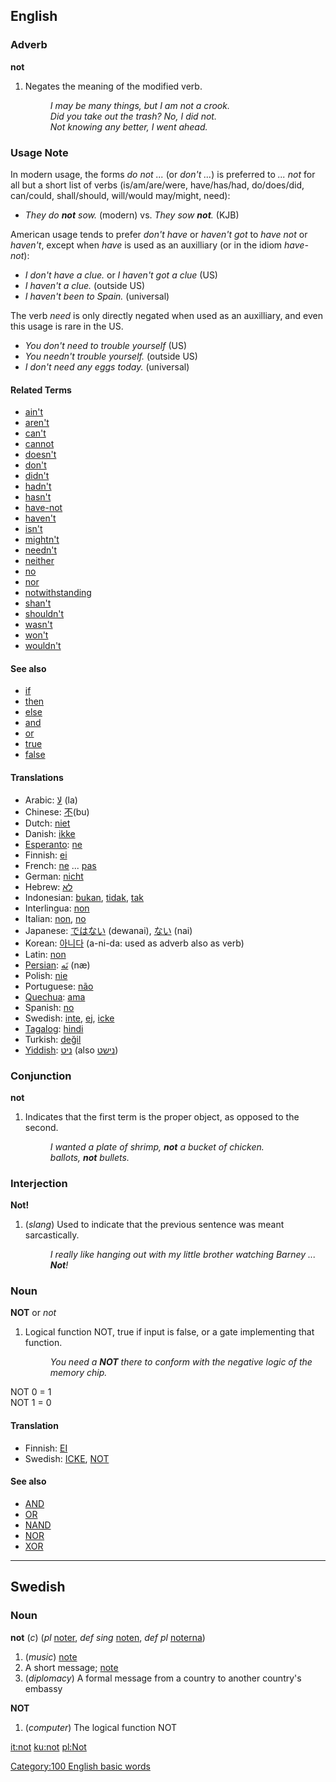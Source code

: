 ==English==
=== Adverb ===
'''not'''

# Negates the meaning of the modified verb.
#: ''I may be many things, but I am not a crook.''
#: ''Did you take out the trash?  No, I did not.''
#: ''Not knowing any better, I went ahead.''

===Usage Note===

In modern usage, the forms ''do not ...'' (or ''don't ...'') is preferred to '' ... not'' for all but a short list of verbs (is/am/are/were, have/has/had, do/does/did, can/could, shall/should, will/would may/might, need): <!-- Did I miss any? --dmh -->

* ''They do '''not''' sow.'' (modern) vs. ''They sow '''not'''.'' (KJB)

American usage tends to prefer ''don't have'' or ''haven't got'' to ''have not'' or ''haven't'', except when ''have'' is used as an auxilliary (or in the idiom ''have-not''): <!-- Non-US please check -->

* ''I don't have a clue.'' or ''I haven't got a clue'' (US) 
* ''I haven't a clue.'' (outside US)
* ''I haven't been to Spain.'' (universal)

The verb ''need'' is only directly negated when used as an auxilliary, and even this usage is rare in the US.<!-- Non-US please check -->

* ''You don't need to trouble yourself'' (US)
* ''You needn't trouble yourself.'' (outside US)
* ''I don't need any eggs today.'' (universal)

====Related Terms====
*[[ain't]]
*[[aren't]]
*[[can't]]
*[[cannot]]
*[[doesn't]]
*[[don't]]
*[[didn't]]
*[[hadn't]]
*[[hasn't]]
*[[have-not]]
*[[haven't]]
*[[isn't]]
*[[mightn't]]
*[[needn't]]
*[[neither]]
*[[no]]
*[[nor]]
*[[notwithstanding]]
*[[shan't]]
*[[shouldn't]]
*[[wasn't]]
*[[won't]]
*[[wouldn't]]

====See also====
*[[if]]
*[[then]]
*[[else]]
*[[and]]
*[[or]]
*[[true]]
*[[false]]

==== Translations ====
*Arabic: [[لا]] (la)
*Chinese: [[不]](bu)
*Dutch: [[niet]]
*Danish: [[ikke]]
*[[Esperanto]]: [[ne]]
*Finnish: [[ei]]
*French: [[ne]] ... [[pas]]
*German: [[nicht]]
*Hebrew: [[לא]]
*Indonesian: [[bukan]], [[tidak]], [[tak]]
*Interlingua: [[non]]
*Italian: [[non]], [[no]]
*Japanese: [[ではない]] (dewanai), [[ない]] (nai)
*Korean: [[아니다]] (a-ni-da: used as adverb also as verb)
*Latin: [[non]]
*[[Persian]]: [[نَه]] (næ)
*Polish: [[nie]]
*Portuguese: [[não]]
*[[Quechua]]: [[ama]]
*Spanish: [[no]]
*Swedish: [[inte]], [[ej]], [[icke]]
*[[Tagalog]]: [[hindi]]
*Turkish: [[değil]]
*[[Yiddish]]: [[ניט]] (also [[נישט]])

===Conjunction===
'''not'''

# Indicates that the first term is the proper object, as opposed to the second.
#: ''I wanted a plate of shrimp, '''not''' a bucket of chicken.''
#: ''ballots, '''not''' bullets.''

===Interjection===
'''Not!'''

# (''slang'') Used to indicate that the previous sentence was meant sarcastically.
#: ''I really like hanging out with my little brother watching Barney ... '''Not'''!''

===Noun===
'''NOT''' or ''not''

#Logical function NOT, true if input is false, or a gate implementing that function.
#: ''You need a '''NOT''' there to conform with the negative logic of the memory chip.''

NOT 0 = 1<br>
NOT 1 = 0<br>

====Translation====

*Finnish: [[EI]]
*Swedish: [[ICKE]], [[NOT]]

====See also====
*[[AND]]
*[[OR]]
*[[NAND]]
*[[NOR]]
*[[XOR]]

----

==Swedish==
===Noun===
'''not''' (''c'') (''pl'' [[noter]], ''def sing'' [[noten]], ''def pl'' [[noterna]])

#(''music'') [[note]]
#A short message; [[note]]
#(''diplomacy'') A formal message from a country to another country's embassy

'''NOT'''
#(''computer'') The logical function NOT

[[Category:100 English basic words]]

[[it:not]]
[[ku:not]]
[[pl:Not]]